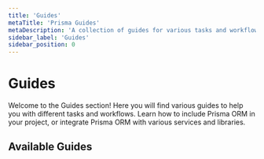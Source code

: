 ```yaml
---
title: 'Guides'
metaTitle: 'Prisma Guides'
metaDescription: 'A collection of guides for various tasks and workflows.'
sidebar_label: 'Guides'
sidebar_position: 0
---
```


# Guides

Welcome to the Guides section! Here you will find various guides to help you with different tasks and workflows. Learn how to include Prisma ORM in your project, or integrate Prisma ORM with various services and libraries.

## Available Guides

<DocCardList />